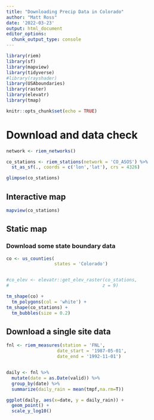 ```yaml
---
title: "Downloading Precip Data in Colorado"
author: "Matt Ross"
date: '2022-03-23'
output: html_document
editor_options: 
  chunk_output_type: console
---
```


```r

library(riem)
library(sf)
library(mapview)
library(tidyverse)
#library(rayshader)
library(USAboundaries)
library(raster)
library(elevatr)
library(tmap)

knitr::opts_chunk$set(echo = TRUE)
```


# Download and data check

```r
network <- riem_networks()

co_stations <- riem_stations(network = 'CO_ASOS') %>%
  st_as_sf(., coords = c('lon','lat'), crs = 4326)

glimpse(co_stations)
```


## Interactive map

```r

mapview(co_stations)

```


## Static map


### Download some state boundary data


```r

co <- us_counties(
                  states = 'Colorado')


#co_elev <- elevatr::get_elev_raster(co_stations,
#                                   z = 9)


```


```r

tm_shape(co) + 
  tm_polygons(col = 'white') + 
tm_shape(co_stations) + 
  tm_bubbles(size = 0.2) 

```



## Download a single site data


```r
fnl <- riem_measures(station = 'FNL',
                   date_start = '1987-05-01',
                   date_end = '1992-11-01')


daily <- fnl %>%
  mutate(date = as.Date(valid)) %>%
  group_by(date) %>%
  summarize(daily_rain = mean(tmpf,na.rm=T))

ggplot(daily, aes(x=date, y = daily_rain)) + 
  geom_point() + 
  scale_y_log10()


```

